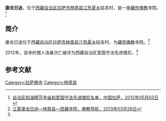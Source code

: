 {{Infobox Tibetan Buddhist monastery
|name =康龙日追
|image =
|image size = 250px
|alt = 
|caption = 
|t=
|w=
|to = 
|ipa={{IPA|}}
|z=
|thdl=
|e=
|tc=康龍日追
|s=康龙日追
|p=
|m=
|k=
|pushpin_map = 
|latd =  | latm =  | lats =  | latNS = 
|longd=  | longm= | longs =| longEW = 
|iso_region = 
|map_caption = 
|mapsize = 
|location_country = 中国
|location = {{CHN}}[[西藏自治区|西藏自治区]][[拉萨市|拉萨市]][[林周县|林周县]]
|coordinates_display =
|founded_by = 
|date_founded =
|date_renovated =
|sect =
|mather =
|children =
|dedicated_to = 
|tulku =
|head_lama = 
|head_mgh =
|no._of_monks = 
|architecture = 
|festivals =
|footnotes = 
}}

'''康龙日追'''，位于[[西藏自治区|西藏自治区]][[拉萨市|拉萨市]][[林周县|林周县]][[江热夏乡|江热夏乡]]姑吉村，是一座[[藏传佛教|藏传佛教]]寺院。<ref name=mingdan>[http://www.lasa.gov.cn/Item/38763.aspx 自治区和谐模范寺庙和爱国守法先进僧尼名单，中国拉萨，2012年05月03日] {{webarchive|url=https://web.archive.org/web/20130928220630/http://www.lasa.gov.cn/Item/38763.aspx |date=2013年09月28日 }}</ref>

==简介==
康龙日追位于[[西藏自治区|西藏自治区]][[拉萨市|拉萨市]][[林周县|林周县]][[江热夏乡|江热夏乡]]姑吉村，为[[藏传佛教|藏传佛教]]寺院。<ref>[http://www.fjdh.com/ffzt/fjhy/ahsy2013/03/180346219301.html 江夏康龙日追—林周县—西藏寺院，佛教导航，2013年03月26日]{{Dead link|date=2018年7月 |bot=InternetArchiveBot |fix-attempted=no }}</ref>

2012年，该寺的僧人洛桑次仁被评为西藏自治区爱国守法先进僧尼。<ref name=mingdan/>

==参考文献==
{{reflist}}

{{拉萨地标}}
[[Category:拉萨佛寺|Category:拉萨佛寺]]
[[Category:林周县|Category:林周县]]